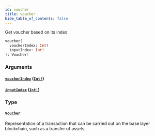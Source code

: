 ```yaml
---
id: voucher
title: voucher
hide_table_of_contents: false
---
```



Get voucher based on its index

```graphql
voucher(
  voucherIndex: Int!
  inputIndex: Int!
): Voucher!
```


### Arguments

#### [`voucherIndex`](#) ([`Int!`](../../scalars/int))




#### [`inputIndex`](#) ([`Int!`](../../scalars/int))




### Type

#### [`Voucher`](../../objects/voucher)

Representation of a transaction that can be carried out on the base layer blockchain, such as a transfer of assets
